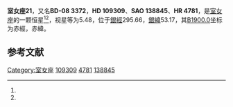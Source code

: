 {{Starbox begin
| name = 室女座21
}}
{{Starbox observe
| epoch = [[J2000.0|J2000.0]]
| constell = [[室女座|室女座]]<ref name=SIMBAD>{{cite web
 | url=http://simbad.u-strasbg.fr/simbad/sim-id?Ident=HR+4781
 | title=Pulsating variable Star
 | publisher=Centre de Données astronomiques de Strasbourg
 | work=SIMBAD
 | accessdate=2012-07-13
 | archive-date=2016-03-17
 | archive-url=https://web.archive.org/web/20160317014929/http://simbad.u-strasbg.fr/simbad/sim-id?Ident=HR+4781
 | dead-url=no
 }}</ref><ref name=DATA>{{cite web
 | url=http://vizier.u-strasbg.fr/viz-bin/VizieR-5?-out.add=.&-source=5050&-corr=PK=HR&-out.max=9999&HR=4781
 | title =VizieR Detailed Page
 | accessdate=2012-07-13}}</ref>
| 星官 = 
| ra = {{RA|12|33|46.8}}<ref name=SIMBAD /><ref name=DATA />
| dec = {{DEC|-9|27|7}}<ref name=SIMBAD /><ref name=DATA />
| appmag_v = 5.48<ref name=SIMBAD /><ref name=DATA />
}}
{{Starbox character
| class = A0V<ref name=SIMBAD /><ref name=DATA />
| b-v = -0.03<ref name=SIMBAD /><ref name=DATA />
| u-b = -0.1<ref name=SIMBAD /><ref name=DATA />
| r-i = <ref name=SIMBAD /><ref name=DATA />
| variable = 
}}
{{Starbox astrometry
| radial_v = -0.1
| prop_mo_ra = -11
| parallax = 0.019
| p_error = 
}}
{{Starbox catalog
| names =BD-08 3372，[[SAO星表|SAO]] 138845，[[HD星表|HD]] 109309，[[HR星表|HR]] 4781}}
{{Starbox reference |Simbad=HR+4781}}
{{Starbox end}}

'''室女座21'''，又名'''BD-08 3372'''，'''HD 109309'''、'''SAO 138845'''、'''HR 4781'''，是[[室女座|室女座]]的一颗恒星<ref name=SIMBAD /><ref name=DATA />，视星等为5.48，位于[[銀道座標系|銀經]]295.66，[[銀道座標系|銀緯]]53.17，其[[B1900.0|B1900.0]]坐标为赤經{{RA|12|28|37}}，赤緯{{DEC|-8|53.17|1}}。

== 参考文献 ==
{{reflist}}

{{star-stub}}

{{室女座恒星}}
[[Category:室女座|Category:室女座]]
[[Category:HD和HDE天體|109309]]
[[Category:HR天體|4781]]
[[Category:SAO天體|138845]]
